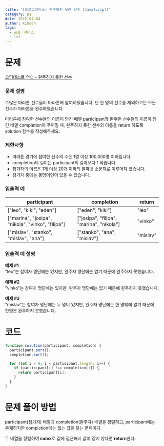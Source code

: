 ```yaml
---
title: "[프로그래머스] 완주하지 못한 선수 (JavaScript)"
category: ps
date: 2022-07-04
author: Kihoon
tags:
  - 프로그래머스
  - lv1
---
```


# 문제

[코딩테스트 연습 - 완주하지 못한 선수](https://school.programmers.co.kr/learn/courses/30/lessons/42576)

### 문제 설명

수많은 마라톤 선수들이 마라톤에 참여하였습니다. 단 한 명의 선수를 제외하고는 모든 선수가 마라톤을 완주하였습니다.

마라톤에 참여한 선수들의 이름이 담긴 배열 participant와 완주한 선수들의 이름이 담긴 배열 completion이 주어질 때, 완주하지 못한 선수의 이름을 return 하도록 solution 함수를 작성해주세요.

### 제한사항

- 마라톤 경기에 참여한 선수의 수는 1명 이상 100,000명 이하입니다.
- completion의 길이는 participant의 길이보다 1 작습니다.
- 참가자의 이름은 1개 이상 20개 이하의 알파벳 소문자로 이루어져 있습니다.
- 참가자 중에는 동명이인이 있을 수 있습니다.

### 입출력 예

| participant                                       | completion                               | return   |
| ------------------------------------------------- | ---------------------------------------- | -------- |
| ["leo", "kiki", "eden"]                           | ["eden", "kiki"]                         | "leo"    |
| ["marina", "josipa", "nikola", "vinko", "filipa"] | ["josipa", "filipa", "marina", "nikola"] | "vinko"  |
| ["mislav", "stanko", "mislav", "ana"]             | ["stanko", "ana", "mislav"]              | "mislav" |

### 입출력 예 설명

**예제 #1** <br/>
"leo"는 참여자 명단에는 있지만, 완주자 명단에는 없기 때문에 완주하지 못했습니다.

**예제 #2** <br/>
"vinko"는 참여자 명단에는 있지만, 완주자 명단에는 없기 때문에 완주하지 못했습니다.

**예제 #3** <br/>
"mislav"는 참여자 명단에는 두 명이 있지만, 완주자 명단에는 한 명밖에 없기 때문에 한명은 완주하지 못했습니다.

# 코드

```jsx
function solution(participant, completion) {
  participant.sort();
  completion.sort();

  for (let i = 0; i < participant.length; i++) {
    if (participant[i] !== completion[i]) {
      return participant[i];
    }
  }
}
```

# 문제 풀이 방법

participant(참가자) 배열과 completion(완주자) 배열을 정렬하고, participant에는 존재하지만 completion에는 없는 값을 찾는 문제이다.

두 배열을 정렬하여 **index**로 값에 접근해서 값이 같지 않다면 **return**한다.
